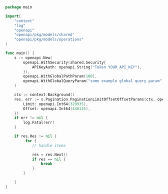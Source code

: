 ```go showLineNumbers copy filename="Pagination Limit Offset Offset Params usage example"
package main

import(
	"context"
	"log"
	"openapi"
	"openapi/pkg/models/shared"
	"openapi/pkg/models/operations"
)

func main() {
    s := openapi.New(
        openapi.WithSecurity(shared.Security{
            APIKeyAuth: openapi.String("Token YOUR_API_KEY"),
        }),
        openapi.WithGlobalPathParam(100),
        openapi.WithGlobalQueryParam("some example global query param"),
    )

    ctx := context.Background()
    res, err := s.Pagination.PaginationLimitOffsetOffsetParams(ctx, operations.PaginationLimitOffsetOffsetParamsRequest{
        Limit: openapi.Int64(329935),
        Offset: openapi.Int64(446135),
    })
    if err != nil {
        log.Fatal(err)
    }

    if res.Res != nil {
         for {
            // handle items

            res = res.Next()
            if res == nil {
                break
            }
        }

    }
}
```
